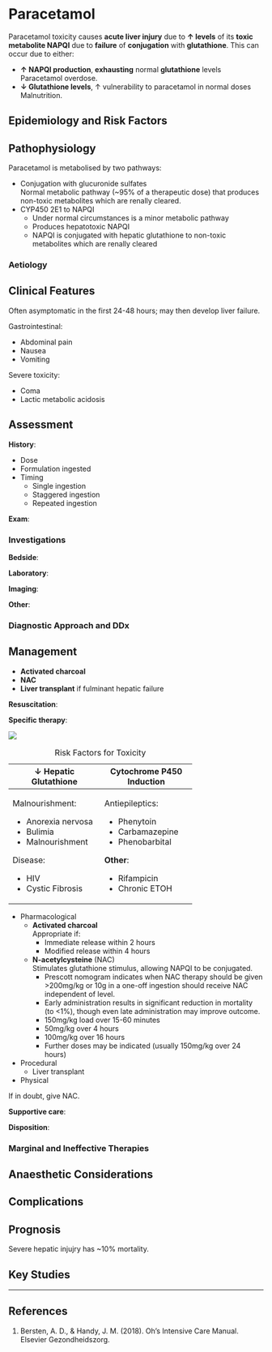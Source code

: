 # Paracetamol {#sec-pmolod}

Paracetamol toxicity causes **acute liver injury** due to **↑ levels** of its **toxic metabolite NAPQI** due to **failure** of **conjugation** with **glutathione**. This can occur due to either:

* **↑ NAPQI production**, **exhausting** normal **glutathione** levels\
Paracetamol overdose.
* **↓ Glutathione levels**, ↑ vulnerability to paracetamol in normal doses\
Malnutrition.


## Epidemiology and Risk Factors

## Pathophysiology

Paracetamol is metabolised by two pathways:

* Conjugation with glucuronide sulfates\
Normal metabolic pathway (~95% of a therapeutic dose) that produces non-toxic metabolites which are renally cleared.
* CYP450 2E1 to NAPQI
	* Under normal circumstances is a minor metabolic pathway
	* Produces hepatotoxic NAPQI
	* NAPQI is conjugated with hepatic glutathione to non-toxic metabolites which are renally cleared

### Aetiology


## Clinical Features

:::caution
Often asymptomatic in the first 24-48 hours; may then develop liver failure.
:::

Gastrointestinal:

* Abdominal pain
* Nausea
* Vomiting

Severe toxicity:

* Coma
* Lactic metabolic acidosis

## Assessment

**History**:

* Dose
* Formulation ingested
* Timing
	* Single ingestion
	* Staggered ingestion
	* Repeated ingestion

**Exam**:

### Investigations

**Bedside**:

**Laboratory**:

**Imaging**:

**Other**:

### Diagnostic Approach and DDx



## Management

:::priority
* **Activated charcoal**
* **NAC**
* **Liver transplant** if fulminant hepatic failure
:::

**Resuscitation**:\

**Specific therapy**:

:::column-margin
![](/resources/prescott.png)

: Risk Factors for Toxicity

+-----------------------+---------------------------+
| ↓ Hepatic Glutathione | Cytochrome P450 Induction |
+=======================+===========================+
| Malnourishment:       | Antiepileptics:           |
|                       |                           |
| - Anorexia nervosa    | - Phenytoin               |
| - Bulimia             | - Carbamazepine           |
| - Malnourishment      | - Phenobarbital           |
|                       |                           |
| Disease:              | **Other**:                |
|                       |                           |
| - HIV                 | - Rifampicin              |
| - Cystic Fibrosis     | - Chronic ETOH            |
+-----------------------+---------------------------+
:::

* Pharmacological
	* **Activated charcoal**\
	Appropriate if:
		* Immediate release within 2 hours
		* Modified release within 4 hours
	* **N-acetylcysteine** (NAC)\
	Stimulates glutathione stimulus, allowing NAPQI to be conjugated.
		* Prescott nomogram indicates when NAC therapy should be given\
		>200mg/kg or 10g in a one-off ingestion should receive NAC independent of level.
		* Early administration results in significant reduction in mortality (to <1%), though even late administration may improve outcome.
		* 150mg/kg load over 15-60 minutes
		* 50mg/kg over 4 hours
		* 100mg/kg over 16 hours
		* Further doses may be indicated (usually 150mg/kg over 24 hours)
* Procedural
	* Liver transplant
* Physical


:::column-margin
If in doubt, give NAC.
:::


**Supportive care**:

**Disposition**:

### Marginal and Ineffective Therapies

## Anaesthetic Considerations

## Complications

## Prognosis

Severe hepatic injujry has ~10% mortality.

## Key Studies


---

## References

1. Bersten, A. D., & Handy, J. M. (2018). Oh’s Intensive Care Manual. Elsevier Gezondheidszorg.

